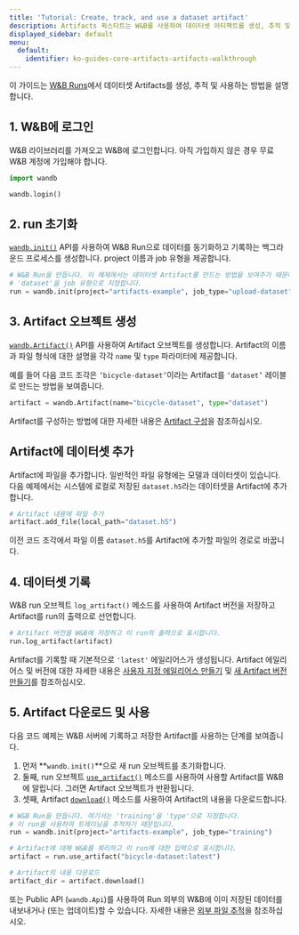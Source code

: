 ```yaml
---
title: 'Tutorial: Create, track, and use a dataset artifact'
description: Artifacts 퀵스타트는 W&B를 사용하여 데이터셋 아티팩트를 생성, 추적 및 사용하는 방법을 보여줍니다.
displayed_sidebar: default
menu:
  default:
    identifier: ko-guides-core-artifacts-artifacts-walkthrough
---
```


이 가이드는 [W&B Runs](/ko/guides/models/track/runs/)에서 데이터셋 Artifacts를 생성, 추적 및 사용하는 방법을 설명합니다.

## 1. W&B에 로그인

W&B 라이브러리를 가져오고 W&B에 로그인합니다. 아직 가입하지 않은 경우 무료 W&B 계정에 가입해야 합니다.

```python
import wandb

wandb.login()
```

## 2. run 초기화

[`wandb.init()`](/ko/ref/python/init) API를 사용하여 W&B Run으로 데이터를 동기화하고 기록하는 백그라운드 프로세스를 생성합니다. project 이름과 job 유형을 제공합니다.

```python
# W&B Run을 만듭니다. 이 예제에서는 데이터셋 Artifact를 만드는 방법을 보여주기 때문에
# 'dataset'을 job 유형으로 지정합니다.
run = wandb.init(project="artifacts-example", job_type="upload-dataset")
```

## 3. Artifact 오브젝트 생성

[`wandb.Artifact()`](/ko/ref/python/artifact) API를 사용하여 Artifact 오브젝트를 생성합니다. Artifact의 이름과 파일 형식에 대한 설명을 각각 `name` 및 `type` 파라미터에 제공합니다.

예를 들어 다음 코드 조각은 `‘bicycle-dataset’`이라는 Artifact를 `‘dataset’` 레이블로 만드는 방법을 보여줍니다.

```python
artifact = wandb.Artifact(name="bicycle-dataset", type="dataset")
```

Artifact를 구성하는 방법에 대한 자세한 내용은 [Artifact 구성](/ko/./construct-an-artifact)을 참조하십시오.

## Artifact에 데이터셋 추가

Artifact에 파일을 추가합니다. 일반적인 파일 유형에는 모델과 데이터셋이 있습니다. 다음 예제에서는 시스템에 로컬로 저장된 `dataset.h5`라는 데이터셋을 Artifact에 추가합니다.

```python
# Artifact 내용에 파일 추가
artifact.add_file(local_path="dataset.h5")
```

이전 코드 조각에서 파일 이름 `dataset.h5`를 Artifact에 추가할 파일의 경로로 바꿉니다.

## 4. 데이터셋 기록

W&B run 오브젝트 `log_artifact()` 메소드를 사용하여 Artifact 버전을 저장하고 Artifact를 run의 출력으로 선언합니다.

```python
# Artifact 버전을 W&B에 저장하고 이 run의 출력으로 표시합니다.
run.log_artifact(artifact)
```

Artifact를 기록할 때 기본적으로 `'latest'` 에일리어스가 생성됩니다. Artifact 에일리어스 및 버전에 대한 자세한 내용은 [사용자 지정 에일리어스 만들기](/ko/./create-a-custom-alias) 및 [새 Artifact 버전 만들기](/ko/./create-a-new-artifact-version)를 참조하십시오.

## 5. Artifact 다운로드 및 사용

다음 코드 예제는 W&B 서버에 기록하고 저장한 Artifact를 사용하는 단계를 보여줍니다.

1. 먼저 **`wandb.init()`**으로 새 run 오브젝트를 초기화합니다.
2. 둘째, run 오브젝트 [`use_artifact()`](/ko/ref/python/run.md#use_artifact) 메소드를 사용하여 사용할 Artifact를 W&B에 알립니다. 그러면 Artifact 오브젝트가 반환됩니다.
3. 셋째, Artifact [`download()`](/ko/ref/python/artifact.md#download) 메소드를 사용하여 Artifact의 내용을 다운로드합니다.

```python
# W&B Run을 만듭니다. 여기서는 'training'을 'type'으로 지정합니다.
# 이 run을 사용하여 트레이닝을 추적하기 때문입니다.
run = wandb.init(project="artifacts-example", job_type="training")

# Artifact에 대해 W&B를 쿼리하고 이 run에 대한 입력으로 표시합니다.
artifact = run.use_artifact("bicycle-dataset:latest")

# Artifact의 내용 다운로드
artifact_dir = artifact.download()
```

또는 Public API (`wandb.Api`)를 사용하여 Run 외부의 W&B에 이미 저장된 데이터를 내보내거나 (또는 업데이트)할 수 있습니다. 자세한 내용은 [외부 파일 추적](/ko/./track-external-files)을 참조하십시오.
